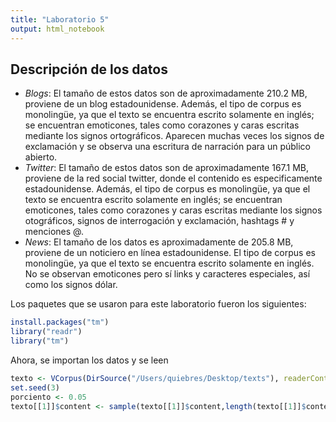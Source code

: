 ```yaml
---
title: "Laboratorio 5"
output: html_notebook
---
```


## Descripción de los datos
* _Blogs_: El tamaño de estos datos son de aproximadamente  210.2 MB, proviene de un blog estadounidense. Además, el tipo de corpus es monolingüe, ya que el texto se encuentra escrito solamente en inglés; se encuentran emoticones, tales como corazones y caras escritas mediante los signos ortográficos. Aparecen muchas veces los signos de exclamación y se observa una escritura de narración para un público abierto. 
* _Twitter_: El tamaño de estos datos son de aproximadamente 167.1 MB, proviene de la red social twitter, donde el contenido es especificamente estadounidense. Además, el tipo de corpus es monolingüe, ya que el texto se encuentra escrito solamente en inglés; se encuentran emoticones, tales como corazones y caras escritas mediante los signos otográficos, signos de interrogación y exclamación, hashtags # y menciones @.
* _News_: El tamaño de los datos es aproximadamente de 205.8 MB, proviene de un noticiero en línea estadounidense. El tipo de corpus es monolingüe, ya que el texto se encuentra escrito solamente en inglés. No se observan emoticones pero sí links y caracteres especiales, así como los signos dólar.


Los paquetes que se usaron para este laboratorio fueron los siguientes:
```r
install.packages("tm")
library("readr")
library("tm")

```

Ahora, se importan los datos y se leen
```r
texto <- VCorpus(DirSource("/Users/quiebres/Desktop/texts"), readerControl = list(language = "en"))
set.seed(3)
porciento <- 0.05
texto[[1]]$content <- sample(texto[[1]]$content,length(texto[[1]]$content)*porciento)
```


